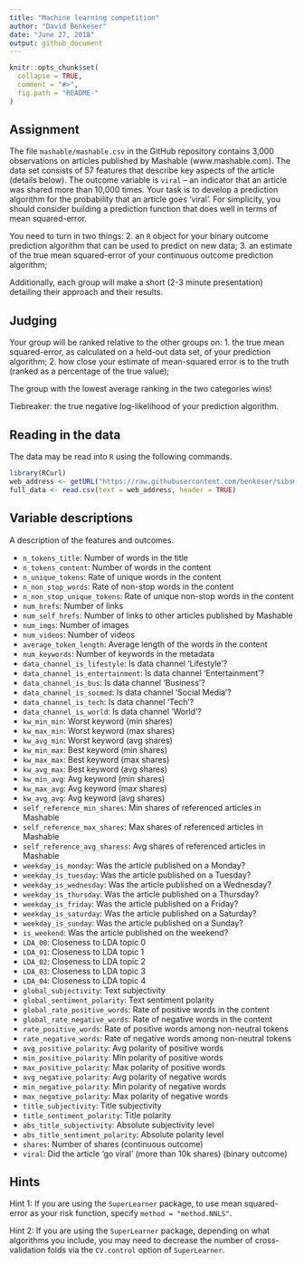 ```yaml
---
title: "Machine learning competition"
author: "David Benkeser"
date: "June 27, 2018"
output: github_document
---
```


<!-- README.md is generated from README.Rmd. Please edit that file -->

```r
knitr::opts_chunk$set(
  collapse = TRUE,
  comment = "#>",
  fig.path = "README-"
)
```

## Assignment

The file `mashable/mashable.csv` in the GitHub repository contains 3,000 observations on articles published by Mashable (www.mashable.com). The data set consists of 57 features that describe key aspects of the article (details below). The outcome variable is `viral` -- an indicator that an article was shared more than 10,000 times. Your task is to develop a prediction algorithm for the probability that an article goes 'viral'. For simplicity, you should consider building a prediction function that does well in terms of mean squared-error. 

You need to turn in two things:
2. an `R` object for your binary outcome prediction algorithm that can be used to predict on new data;
3. an estimate of the true mean squared-error of your continuous outcome prediction algorithm;

Additionally, each group will make a short (2-3 minute presentation) detailing their approach and their results. 

## Judging

Your group will be ranked relative to the other groups on:
1. the true mean squared-error, as calculated on a held-out data set, of your prediction algorithm;
2. how close your estimate of mean-squared error is to the truth (ranked as a percentage of the true value);

The group with the lowest average ranking in the two categories wins! 

Tiebreaker: the true negative log-likelihood of your prediction algorithm. 

## Reading in the data

The data may be read into `R` using the following commands.

```r
library(RCurl)
web_address <- getURL("https://raw.githubusercontent.com/benkeser/sibsml/master/mashable/mashable.csv")
full_data <- read.csv(text = web_address, header = TRUE)
```

## Variable descriptions

A description of the features and outcomes. 

+ `n_tokens_title`: Number of words in the title 
+ `n_tokens_content`: Number of words in the content 
+ `n_unique_tokens`: Rate of unique words in the content 
+ `n_non_stop_words`: Rate of non-stop words in the content 
+ `n_non_stop_unique_tokens`: Rate of unique non-stop words in the content 
+ `num_hrefs`: Number of links 
+ `num_self_hrefs`: Number of links to other articles published by Mashable 
+ `num_imgs`: Number of images 
+ `num_videos`: Number of videos 
+ `average_token_length`: Average length of the words in the content 
+ `num_keywords`: Number of keywords in the metadata 
+ `data_channel_is_lifestyle`: Is data channel 'Lifestyle'? 
+ `data_channel_is_entertainment`: Is data channel 'Entertainment'? 
+ `data_channel_is_bus`: Is data channel 'Business'? 
+ `data_channel_is_socmed`: Is data channel 'Social Media'? 
+ `data_channel_is_tech`: Is data channel 'Tech'? 
+ `data_channel_is_world`: Is data channel 'World'? 
+ `kw_min_min`: Worst keyword (min shares) 
+ `kw_max_min`: Worst keyword (max shares) 
+ `kw_avg_min`: Worst keyword (avg shares) 
+ `kw_min_max`: Best keyword (min shares) 
+ `kw_max_max`: Best keyword (max shares) 
+ `kw_avg_max`: Best keyword (avg shares) 
+ `kw_min_avg`: Avg keyword (min shares) 
+ `kw_max_avg`: Avg keyword (max shares) 
+ `kw_avg_avg`: Avg keyword (avg shares) 
+ `self_reference_min_shares`: Min shares of referenced articles in Mashable 
+ `self_reference_max_shares`: Max shares of referenced articles in Mashable 
+ `self_reference_avg_sharess`: Avg shares of referenced articles in Mashable 
+ `weekday_is_monday`: Was the article published on a Monday? 
+ `weekday_is_tuesday`: Was the article published on a Tuesday? 
+ `weekday_is_wednesday`: Was the article published on a Wednesday? 
+ `weekday_is_thursday`: Was the article published on a Thursday? 
+ `weekday_is_friday`: Was the article published on a Friday? 
+ `weekday_is_saturday`: Was the article published on a Saturday? 
+ `weekday_is_sunday`: Was the article published on a Sunday? 
+ `is_weekend`: Was the article published on the weekend? 
+ `LDA_00`: Closeness to LDA topic 0 
+ `LDA_01`: Closeness to LDA topic 1 
+ `LDA_02`: Closeness to LDA topic 2 
+ `LDA_03`: Closeness to LDA topic 3 
+ `LDA_04`: Closeness to LDA topic 4 
+ `global_subjectivity`: Text subjectivity 
+ `global_sentiment_polarity`: Text sentiment polarity 
+ `global_rate_positive_words`: Rate of positive words in the content 
+ `global_rate_negative_words`: Rate of negative words in the content 
+ `rate_positive_words`: Rate of positive words among non-neutral tokens 
+ `rate_negative_words`: Rate of negative words among non-neutral tokens 
+ `avg_positive_polarity`: Avg polarity of positive words 
+ `min_positive_polarity`: Min polarity of positive words 
+ `max_positive_polarity`: Max polarity of positive words 
+ `avg_negative_polarity`: Avg polarity of negative words 
+ `min_negative_polarity`: Min polarity of negative words 
+ `max_negative_polarity`: Max polarity of negative words 
+ `title_subjectivity`: Title subjectivity 
+ `title_sentiment_polarity`: Title polarity 
+ `abs_title_subjectivity`: Absolute subjectivity level 
+ `abs_title_sentiment_polarity`: Absolute polarity level 
+ `shares`: Number of shares (continuous outcome)
+ `viral`: Did the article 'go viral' (more than 10k shares) (binary outcome)

## Hints 
Hint 1: If you are using the `SuperLearner` package, to use mean squared-error as your risk function, specify `method = "method.NNLS"`. 

Hint 2: If you are using the `SuperLearner` package, depending on what algorithms you include, you may need to decrease the number of cross-validation folds via the `CV.control` option of `SuperLearner`.
